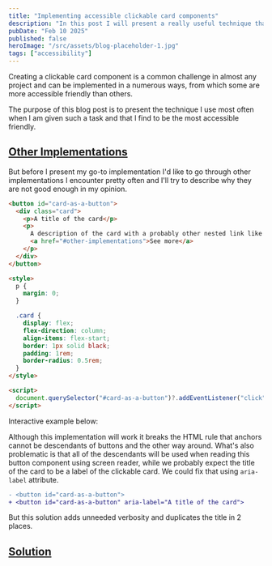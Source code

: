 ```yaml
---
title: "Implementing accessible clickable card components"
description: "In this post I will present a really useful technique that I always use when need to create a clickable card component that's accessible"
pubDate: "Feb 10 2025"
published: false
heroImage: "/src/assets/blog-placeholder-1.jpg"
tags: ["accessibility"]
---
```



Creating a clickable card component is a common challenge in almost any project and can be implemented in a numerous ways, from which some are more accessible friendly than others.

The purpose of this blog post is to present the technique I use most often when I am given such a task and that I find to be the most accessible friendly.

## [Other Implementations](#other-implementations)

But before I present my go-to implementation I'd like to go through other implementations I encounter pretty often and I'll try to describe why they are not good enough in my opinion.

```html
<button id="card-as-a-button">
  <div class="card">
    <p>A title of the card</p>
    <p>
      A description of the card with a probably other nested link like
      <a href="#other-implementations">See more</a>
    </p>
  </div>
</button>

<style>
  p {
    margin: 0;
  }

  .card {
    display: flex;
    flex-direction: column;
    align-items: flex-start;
    border: 1px solid black;
    padding: 1rem;
    border-radius: 0.5rem;
  }
</style>

<script>
  document.querySelector("#card-as-a-button")?.addEventListener("click", () => alert("pressed the button"));
</script>
```

Interactive example below:

<CardAsButton client:load />

Although this implementation will work it breaks the HTML rule that anchors cannot be descendants of buttons and the other way around. What's also problematic is that all of the descendants will be used when reading this button component using screen reader, while we probably expect the title of the card to be a label of the clickable card. We could fix that using `aria-label` attribute.

```diff
- <button id="card-as-a-button">
+ <button id="card-as-a-button" aria-label="A title of the card">
```

But this solution adds unneeded verbosity and duplicates the title in 2 places.

## [Solution](#solution)

<Solution client:load />
